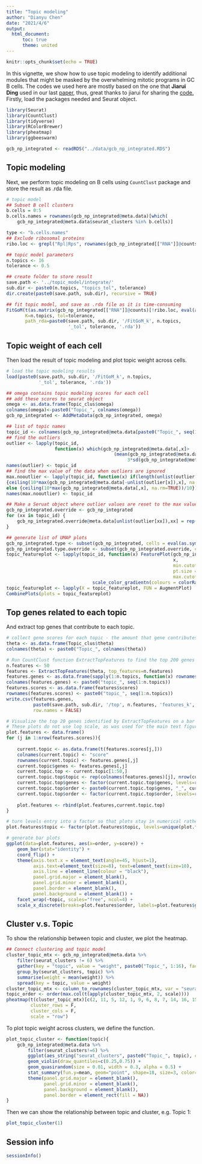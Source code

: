 ---
title: "Topic modeling"
author: "Dianyu Chen"
date: "2021/4/6"
output: 
  html_document:
      toc: true
      theme: united
---

```{r setup, include=FALSE}
knitr::opts_chunk$set(echo = TRUE)
```
  
In this vignette, we show how to use topic modeling to identify additional modules that might be masked by the overwhelming mitotic programs in GC B cells. The codes we used here are mostly based on the one that **Jiarui Ding** used in our last [paper,](https://pubmed.ncbi.nlm.nih.gov/31618654/) thus, great thanks to jiarui for sharing the [code.](https://bitbucket.org/jerry00/mouse_small_intestine_immune_cell_atlas/src/master/script/topicModeling_PP.R)  
Firstly, load the packages needed and Seurat object.  
```{r, message=FALSE, warning=FALSE}
library(Seurat)
library(CountClust)
library(tidyverse)
library(RColorBrewer)
library(pheatmap)
library(ggbeeswarm)

gcb_np_integrated <- readRDS("../data/gcb_np_integrated.RDS")
```
  
## Topic modeling
Next, we perform topic modeling on B cells using `CountClust` package and store the result as .rda file.
```{r, warning=FALSE, message=FALSE, results='hide'}
# topic model
## Subset B cell clusters
b.cells = 0:5
b.cells.names = rownames(gcb_np_integrated@meta.data)[which(
    gcb_np_integrated@meta.data$seurat_clusters %in% b.cells)]

type <- "b.cells.names"
## Exclude ribosomal proteins
ribo.loc <- grepl("Rpl|Rps", rownames(gcb_np_integrated[["RNA"]]@counts))

## topic model parameters
n.topics <- 16
tolerance <- 0.5

## create folder to store result
save.path <- '../topic_model/integrate/'
sub.dir <- paste0(n.topics, "topics_tol", tolerance)
dir.create(paste0(save.path, sub.dir), recursive = TRUE)
```
```{r, eval=FALSE}
## fit topic model, and save as .rda file as it is time-consuming
FitGoM(t(as.matrix(gcb_np_integrated[["RNA"]]@counts)[!ribo.loc, eval(as.symbol(type))]),
       K=n.topics, tol=tolerance,
       path_rda=paste0(save.path, sub.dir, '/FitGoM_k', n.topics,
                       '_tol', tolerance, '.rda'))
```

## Topic weight of each cell
Then load the result of topic modeling and plot topic weight across cells.
```{r, warning=FALSE, message=FALSE, fig.height=12, fig.width=10}
# load the topic modeling results 
load(paste0(save.path, sub.dir, '/FitGoM_k', n.topics,
            '_tol', tolerance, '.rda'))

## omega contains topic modeling scores for each cell 
## add these scores to seurat object
omega <- as.data.frame(Topic_clus$omega)
colnames(omega)<-paste0("Topic_", colnames(omega))
gcb_np_integrated <- AddMetaData(gcb_np_integrated, omega)

## list of topic names
topic_id <- colnames(gcb_np_integrated@meta.data[paste0("Topic_", seq(1:n.topics))])
## find the outliers 
outlier <- lapply(topic_id, 
                  function(x) which(gcb_np_integrated@meta.data[,x]>
                                        (mean(gcb_np_integrated@meta.data[,x], na.rm=TRUE)+
                                             3*sd(gcb_np_integrated@meta.data[,x], na.rm=TRUE))))                
names(outlier) <- topic_id
## find the max value of the data when outliers are ignored 
max.nooutlier <- lapply(topic_id, function(x) if(length(unlist(outlier[x])))
{ceiling(10*max(gcb_np_integrated@meta.data[-unlist(outlier[x]),x], na.rm=TRUE))/10}
else {ceiling(10*max(gcb_np_integrated@meta.data[,x], na.rm=TRUE))/10})
names(max.nooutlier) <- topic_id

## Make a Seruat object where outlier values are reset to the max value for non-outlier cells - used only for plotting 
gcb_np_integrated.override <- gcb_np_integrated
for (xx in topic_id) {
    gcb_np_integrated.override@meta.data[unlist(outlier[xx]),xx] = rep(unlist(max.nooutlier[xx]))
}

## generate list of UMAP plots 
gcb_np_integrated.type <- subset(gcb_np_integrated, cells = eval(as.symbol(type)))
gcb_np_integrated.type.override <- subset(gcb_np_integrated.override, cells = eval(as.symbol(type)))
topic_featureplot <- lapply(topic_id, function(x) FeaturePlot(gcb_np_integrated.type.override, 
                                                              x, 
                                                              min.cutoff = 0, 
                                                              pt.size = 2,
                                                              max.cutoff = unlist(max.nooutlier[x])) +
                                scale_color_gradientn(colours = colorRampPalette(rev(brewer.pal(n = 7, name ="RdYlBu")))(10)))
topic_featureplot <- lapply(X = topic_featureplot, FUN = AugmentPlot)
CombinePlots(plots = topic_featureplot)
```

## Top genes related to each topic
And extract top genes that contribute to each topic.
```{r, warning=FALSE, message=FALSE, fig.height=25, fig.width=10}
# collect gene scores for each topic - the amount that gene contributes to that topic 
theta <- as.data.frame(Topic_clus$theta)
colnames(theta) <- paste0("Topic_", colnames(theta))

# Run CountClust function ExtractTopFeatures to find the top 200 genes driving each topic
n.features <- 50
features <- ExtractTopFeatures(theta, top_features=n.features)
features.genes <- as.data.frame(sapply(1:n.topics, function(x) rownames(theta)[features$indices[x,]]))
colnames(features.genes) <- paste0("topic_", seq(1:n.topics))
features.scores <- as.data.frame(features$scores)
rownames(features.scores) <- paste0("topic_", seq(1:n.topics))
write.csv(features.genes, 
          paste0(save.path, sub.dir, '/top', n.features, 'features_k', n.topics, '_tol', tolerance, '.csv'), 
          row.names = FALSE)

# Visualize the top 20 genes identified by ExtractTopFeatures on a bar plot 
# These plots do not use log scale, as was used for the main text figures for improved visualization 
plot.features <- data.frame()
for (j in 1:nrow(features.scores)){
    
    current.topic <- as.data.frame(t(features.scores[j,]))
    colnames(current.topic) <- "score"
    rownames(current.topic) <- features.genes[,j]
    current.topic$genes <- features.genes[,j]
    current.topic.top <- current.topic[1:50,]
    current.topic.top$topic <- rep(colnames(features.genes)[j], nrow(current.topic.top))
    current.topic.top$genes <- factor(current.topic.top$genes, levels=rev(current.topic.top$genes))
    current.topic.top$order <- paste0(current.topic.top$genes, "_", current.topic.top$topic)
    current.topic.top$order <- factor(current.topic.top$order, levels=rev(current.topic.top$order))
    
    plot.features <- rbind(plot.features,current.topic.top)
}

# turn levels entry into a factor so that plots stay in numerical rather than alaphabetical order 
plot.features$topic <- factor(plot.features$topic, levels=unique(plot.features$topic))

# generate bar plots  
ggplot(data=plot.features, aes(x=order, y=score)) +
    geom_bar(stat="identity") + 
    coord_flip() + 
    theme(axis.text.x = element_text(angle=45, hjust=1), 
          axis.text=element_text(size=8), text=element_text(size=10), 
          axis.line = element_line(colour = "black"),
          panel.grid.major = element_blank(),
          panel.grid.minor = element_blank(),
          panel.border = element_blank(),
          panel.background = element_blank()) +
    facet_wrap(~topic, scales="free", ncol=4) + 
    scale_x_discrete(breaks=plot.features$order, labels=plot.features$genes)
```
  
## Cluster v.s. Topic
To show the relationship between topic and cluster, we plot the heatmap.
```{r}
## Connect clustering and topic model
cluster_topic_mtx <- gcb_np_integrated@meta.data %>% 
    filter(seurat_clusters != 6) %>% 
    gather(key = "topic", value = "weight", paste0("Topic_", 1:16), factor_key = T) %>%
    group_by(seurat_clusters, topic) %>% 
    summarise(weight = mean(weight)) %>%
    spread(key = topic, value = weight) 
cluster_topic_mtx <- column_to_rownames(cluster_topic_mtx, var = "seurat_clusters") 
topic_order <- order(max.col(t(apply(cluster_topic_mtx, 2, scale))))
pheatmap(t(cluster_topic_mtx)[c(2, 11, 5, 12, 1, 9, 6, 8, 7, 14, 16, 15, 10, 4, 3, 13), ],
         cluster_rows = F,
         cluster_cols = F,
         scale = "row")
```
  
To plot topic weight across clusters, we define the function.
```{r}
plot_topic_cluster <- function(topic){
    gcb_np_integrated@meta.data %>% 
        filter(seurat_clusters!=6) %>% 
        ggplot(aes_string("seurat_clusters", paste0("Topic_", topic), color = "seurat_clusters")) +
        geom_violin(draw_quantiles=c(0.25,0.75)) +
        geom_quasirandom(size = 0.01, width = 0.3, alpha = 0.5) +
        stat_summary(fun.y=mean, geom="point", shape=18, size=3, color="black") +
        theme(panel.grid.major = element_blank(), 
              panel.grid.minor = element_blank(), 
              panel.background = element_blank(), 
              panel.border = element_rect(fill = NA))
}
```

Then we can show the relationship between topic and cluster, e.g. Topic 1:
```{r}
plot_topic_cluster(1)
```


## Session info
```{r}
sessionInfo()
```